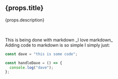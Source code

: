 ## {props.title}

{props.description}

<br />
<br />
This is being done with markdown _I love markdown_
<br />
Adding code to markdown is so simple I simply just:

```js
const dave = "this is some code";

const handleDave = () => {
  console.log("dave");
};
```
